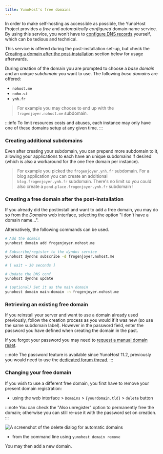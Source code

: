 ```yaml
---
title: YunoHost's free domains
---
```


In order to make self-hosting as accessible as possible, the YunoHost Project provides 
a *free* and *automatically configured* domain name service. By using this service, 
you won't have to [configure DNS records](/admin/domains/dns_configuration) yourself, 
which can be tedious and technical.

This service is offered during the post-installation set-up, but check the 
[Creating a domain after the post-installation](#creating-a-domain-after-the-post-installation)
section below for usage afterwards.

During creation of the domain you are prompted to choose a *base domain* and an unique *subdomain* you want to use. 
The following *base domains* are offered:

- `nohost.me`
- `noho.st`
- `ynh.fr`

> For example you may choose to end up with the `frogenjoyer.nohost.me` subdomain.


:::info
To limit resources costs and abuses, each instance may only have one of these domains 
setup at any given time.
:::

### Creating additional subdomains

Even after creating your subdomain, you can prepend more subdomain to it, allowing
your applications to each have an unique subdomains if desired (which is also
a workaround for the one free domain per instance).

> For example you picked the `frogenjoyer.ynh.fr` subdomain. For a blog application you
>  can create an additional `blog.frogenjoyer.ynh.fr` subdomain. 
>  There's no limit so you could also create a `pond.place.frogenjoyer.ynh.fr` subdomain !

### Creating a free domain after the post-installation

If you already did the postinstall and want to add a free domain, you may do so 
from the *Domains* web interface, selecting the option "I don't have a domain name...".

Alternatively, the following commands can be used.

```bash
# Add the domain
yunohost domain add frogenjoyer.nohost.me

# Subscribe/register to the dyndns service
yunohost dyndns subscribe -d frogenjoyer.nohost.me

# [ wait ~ 30 seconds ]

# Update the DNS conf
yunohost dyndns update

# (optional) Set it as the main domain
yunohost domain main-domain -n frogenjoyer.nohost.me
```

### Retrieving an existing free domain

If you reinstall your server and want to use a domain already used previously, follow the
creation process as you would if it was new (so use the same subdomain label). However
in the password field, enter the password you have defined when creating the
domain in the past.

If you forgot your password you may need to [request a manual domain reset]((https://forum.yunohost.org/t/nohost-domain-recovery/442)).

:::note
The password feature is available since YunoHost 11.2, previously you would need to 
use the [dedicated forum thread](https://forum.yunohost.org/t/nohost-domain-recovery/442).
:::

### Changing your free domain

If you wish to use a different free domain, you first have to remove your present domain registration:

- using the web interface > `Domains` > `{yourdomain.tld}` > `delete` button

:::note
You can check the "Also unregister" option to permanently free the domain; otherwise
you can still re-use it with the password set on creation.
:::

![A screenshot of the delete dialog for automatic domains](/img/webadmin/webadmin_domain_remove_dyndns.png)

- from the command line using `yunohost domain remove`

You may then add a new domain.
